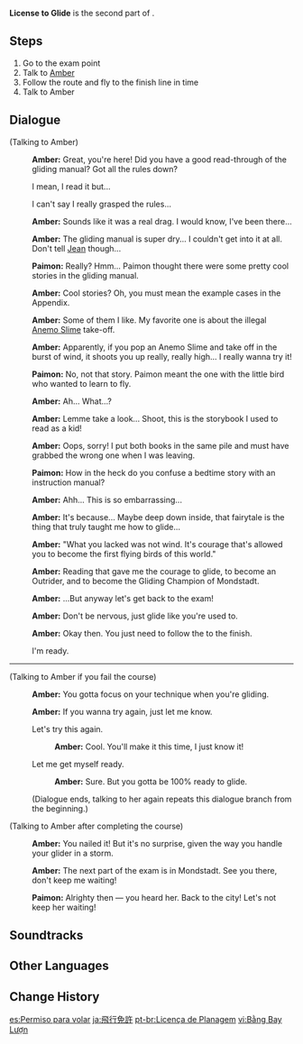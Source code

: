 {{Quest Infobox
|image         = Story Quest Amber A1 License to Glide.png
|id            = 00480
|type          = Story
|chapter       = Lepus Chapter
|actNum        = I
|part          = 2
|act           = Wind, Courage, and Wings
|character     = Amber
|startLocation = [[Galesong Hill]], [[Mondstadt]]
|region        = Mondstadt
|area          = Galesong Hill
|prev          = Glide With the Wind
|next          = Mondstadt Glider
|rewards       = Adventure EXP*175;Mora*4,375;Adventurer's Experience*2;Fine Enhancement Ore*5
|characters    = Amber;Paimon;Traveler
|voiced        = yes
}}
'''License to Glide''' is the second part of {{Quest|Wind, Courage, and Wings}}.

==Steps==
#Go to the exam point
#Talk to [[Amber]]
#Follow the route and fly to the finish line in time
#Talk to Amber

==Dialogue==
{{Quest Description|Amber has specially prepared a gliding exam for you. She has also provided a gliding manual, which she has asked you to read before taking the exam.}}
{{Dialogue Start}}
;(Talking to Amber)
:{{A|vo ablq002 2 ambor 01.ogg}} '''Amber:''' Great, you're here! Did you have a good read-through of the gliding manual? Got all the rules down?
:{{DIcon}} I mean, I read it but...
:{{DIcon}} I can't say I really grasped the rules...
:{{A|vo ablq002 2 ambor 02.ogg}} '''Amber:''' Sounds like it was a real drag. I would know, I've been there...
:{{A|vo ablq002 2 ambor 03.ogg}} '''Amber:''' The gliding manual is super dry... I couldn't get into it at all. Don't tell [[Jean]] though...
:{{A|vo ablq002 2 paimon 01.ogg}} '''Paimon:''' Really? Hmm... Paimon thought there were some pretty cool stories in the gliding manual.
:{{A|vo ablq002 2 ambor 04.ogg}} '''Amber:''' Cool stories? Oh, you must mean the example cases in the Appendix.
:{{A|vo ablq002 2 ambor 05.ogg}} '''Amber:''' Some of them I like. My favorite one is about the illegal [[Anemo Slime]] take-off.
:{{A|vo ablq002 2 ambor 06.ogg}} '''Amber:''' Apparently, if you pop an Anemo Slime and take off in the burst of wind, it shoots you up really, really high... I really wanna try it!
:{{A|vo ablq002 2 paimon 02.ogg}} '''Paimon:''' No, not that story. Paimon meant the one with the little bird who wanted to learn to fly.
:{{A|vo ablq002 2 ambor 07.ogg}} '''Amber:''' Ah... What...?
:{{A|vo ablq002 2 ambor 08.ogg}} '''Amber:''' Lemme take a look... Shoot, this is the storybook I used to read as a kid!
:{{A|vo ablq002 2 ambor 09.ogg}} '''Amber:''' Oops, sorry! I put both books in the same pile and must have grabbed the wrong one when I was leaving.
:{{A|vo ablq002 2 paimon 03.ogg}} '''Paimon:''' How in the heck do you confuse a bedtime story with an instruction manual?
:{{A|vo ablq002 2 ambor 10.ogg}} '''Amber:''' Ahh... This is so embarrassing...
:{{A|vo ablq002 2 ambor 11.ogg}} '''Amber:''' It's because... Maybe deep down inside, that fairytale is the thing that truly taught me how to glide...
:{{A|vo ablq002 2 ambor 12.ogg}} '''Amber:''' "What you lacked was not wind. It's courage that's allowed you to become the first flying birds of this world."
:{{A|vo ablq002 2 ambor 13.ogg}} '''Amber:''' Reading that gave me the courage to glide, to become an Outrider, and to become the Gliding Champion of Mondstadt.
:{{A|vo ablq002 2 ambor 14.ogg}} '''Amber:''' ...But anyway let's get back to the exam!
:{{A|vo ablq002 2 ambor 15.ogg}} '''Amber:''' Don't be nervous, just glide like you're used to.
:{{A|vo ablq002 2 ambor 16.ogg}} '''Amber:''' Okay then. You just need to follow the {{Color|buzzword|marked route}} to the finish.
:{{DIcon}} I'm ready.
----
;(Talking to Amber if you fail the course)
:{{A|vo ablq002 4 ambor 01.ogg}} '''Amber:''' You gotta focus on your technique when you're gliding.
:{{A|vo ablq002 4 ambor 02.ogg}} '''Amber:''' If you wanna try again, just let me know.
:{{DIcon}} Let's try this again.
::{{A|vo ablq002 4 ambor 03a.ogg}} '''Amber:''' Cool. You'll make it this time, I just know it!
:{{DIcon}} Let me get myself ready.
::{{A|vo ablq002 4 ambor 03b.ogg}} '''Amber:''' Sure. But you gotta be 100% ready to glide.
:;(Dialogue ends, talking to her again repeats this dialogue branch from the beginning.)

;(Talking to Amber after completing the course)
:{{A|vo ablq002 5 ambor 01.ogg}} '''Amber:''' You nailed it! But it's no surprise, given the way you handle your glider in a storm.
:{{A|vo ablq002 5 ambor 02.ogg}} '''Amber:''' The next part of the exam is in Mondstadt. See you there, don't keep me waiting!
:{{A|vo ablq002 5 paimon 01.ogg}} '''Paimon:''' Alrighty then &mdash; you heard her. Back to the city! Let's not keep her waiting!
{{Dialogue End}}

==Soundtracks==
{{Soundtracks by Category Table|type=quest}}

==Other Languages==
{{Other Languages
|en      = License to Glide
|zhs     = 飞行的许可
|zhs_rm  = Fēixíng de Xǔkě
|zht     = 飛行的許可
|zht_rm  = Fēixíng de Xǔkě
|zh_tl   = Permit to Glide
|ja      = 飛行免許
|ja_rm   = Hikou Menkyo
|ja_tl   = Flying License
|ko      = 비행 허가
|ko_tl   = Permission to Fly
|es      = Permiso para volar
|es_tl   = Permit to Glide
|fr      = Permis de planer
|fr_tl   = License to Glide
|ru      = Разрешение на полёт
|ru_tl   = Flight Permission
|th      = ใบรับรองการร่อนเวหา
|th_rm   = 
|th_tl   = 
|vi      = Bằng Bay Lượn
|vi_tl   = 
|de      = Der Flugschein
|de_tl   = The Pilot License
|id      = Surat Izin Meluncur
|id_tl   = Gliding License
|pt      = Licença de Planagem
|pt_tl   = 
|tr      = Uçuş Ehliyeti
|tr_tl   = 
|it      = Brevetto di volo a vela
|it_tl   = 
}}

==Change History==
{{Change History|1.0}}

[[es:Permiso para volar]]
[[ja:飛行免許]]
[[pt-br:Licença de Planagem]]
[[vi:Bằng Bay Lượn]]